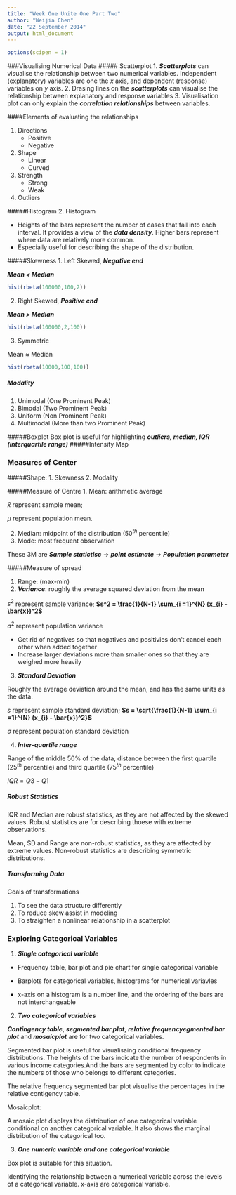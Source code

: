 ```yaml
---
title: "Week One Unite One Part Two"
author: "Weijia Chen"
date: "22 September 2014"
output: html_document
---
```



```r
options(scipen = 1)
```

###Visualising Numerical Data
##### Scatterplot
1. **_Scatterplots_** can visualise the relationship between two numerical variables. Independent (explanatory) variables are one the $x$ axis, and dependent (response) variables on $y$ axis.
2. Drasing lines on the **_scatterplots_** can visualise the relationship between explanatory and response variables
3. Visualisation plot can only explain the **_correlation relationships_** between variables.

####Elements of evaluating the relationships

1. Directions
    + Positive
    + Negative
2. Shape
    + Linear
    + Curved
3. Strength
    + Strong
    + Weak
4. Outliers

#####Histogram
2. Histogram

+ Heights of the bars represent the number of cases that fall into each interval. It provides a view of the **_data density_**. Higher bars represent where data are relatively more common.
+ Especially useful for describing the shape of the distribution.

#####Skewness
1. Left Skewed, **_Negative end_**

**_Mean < Median_**

```r
hist(rbeta(100000,100,2))
```

2. Right Skewed, **_Positive end_**

**_Mean > Median_**

```r
hist(rbeta(100000,2,100))
```

3. Symmetric

Mean $\approx$ Median

```r
hist(rbeta(10000,100,100))
```

##### Modality

1. Unimodal (One Prominent Peak)
2. Bimodal (Two Prominent Peak)
3. Uniform (Non Prominent Peak)
4. Multimodal (More than two Prominent Peak)

#####Boxplot
Box plot is useful for highlighting **_outliers, median, IQR (interquartile range)_**
#####Intensity Map

### Measures of Center
#####Shape:
1. Skewness
2. Modality

#####Measure of Centre
1. Mean: arithmetic average

$\bar{x}$ represent sample mean; 

$\mu$ represent population mean.

2. Median: midpoint of the distribution ($50^{th}$ percentile)
3. Mode: most frequent observation

These 3M are **_Sample statictisc_** $\rightarrow$ **_point estimate_** $\rightarrow$ **_Population parameter_**

#####Measure of spread

1. Range: (max-min)
2. **_Variance_**: roughly the average squared deviation from the mean

$s^2$ represent sample variance;
**$s^2 = \frac{1}{N-1} \sum_{i =1}^{N} (x_{i} - \bar{x})^2$**

$\sigma^2$ represent population variance

+ Get rid of negatives so that negatives and positivies don't cancel each other when added together
+ Increase larger deviations more than smaller ones so that they are weighed more heavily

3. **_Standard Deviation_**

Roughly the average deviation around the mean, and has the same units as the data.

$s$ represent sample standard deviation;
**$s = \sqrt{\frac{1}{N-1} \sum_{i =1}^{N} (x_{i} - \bar{x})^2}$**

$\sigma$ represent population standard deviation

4. **_Inter-quartile range_**

Range of the middle 50% of the data, distance between the first quartile ($25^{th}$ percentile) and third quartile ($75^{th}$ percentile) 

$IQR = Q3 - Q1$

##### Robust Statistics

IQR and Median are robust statistics, as they are not affected by the skewed values. Robust statistics are for describing thoese with extreme observations.

Mean, SD and Range are non-robust statistics, as they are affected by extreme values. Non-robust statistics are describing symmetric distributions.

##### Transforming Data
Goals of transformations

1. To see the data structure differently
2. To reduce skew assist in modeling
3. To straighten a nonlinear relationship in a scatterplot

### Exploring Categorical Variables

1. **_Single categorical variable_**

+ Frequency table, bar plot and pie chart for single categorical variable

+ Barplots for categorical variables, histograms for numerical variavles

+ x-axis on a histogram is a number line, and the ordering of the bars are not interchangeable

2. **_Two categorical variables_**

**_Contingency table_**, **_segmented bar plot_**, **_relative frequencyegmented bar plot_** and **_mosaicplot_** are for two categorical variables.

Segmented bar plot is useful for visualisaing conditional frequency distributions. The heights of the bars indicate the number of respondents in various income categories.And the bars are segmented by color to indicate the numbers of those who belongs to different categories.

The relative frequency segmented bar plot visualise the percentages in the relative contigency table. 

Mosaicplot:

A mosaic plot displays the distribution of one categorical variable conditional on another categorical variable. It also shows the marginal distribution of the categorical too.

3. **_One numeric variable and one categorical variable_**

Box plot is suitable for this situation. 

Identifying the relationship between a numerical variable across the levels of a categorical variable. x-axis are categorical variable. 